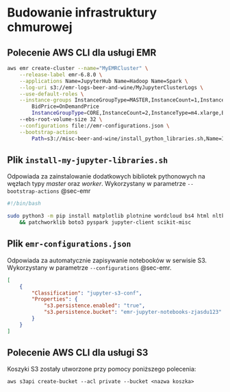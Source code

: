 # Budowanie infrastruktury chmurowej {#sec-iac}

## Polecenie AWS CLI dla usługi EMR {#sec-emr}

\small

```bash
aws emr create-cluster --name="MyEMRCluster" \
    --release-label emr-6.8.0 \
    --applications Name=JupyterHub Name=Hadoop Name=Spark \
    --log-uri s3://emr-logs-beer-and-wine/MyJupyterClusterLogs \
    --use-default-roles \
    --instance-groups InstanceGroupType=MASTER,InstanceCount=1,InstanceType=m4.xlarge, \
        BidPrice=OnDemandPrice  
        InstanceGroupType=CORE,InstanceCount=2,InstanceType=m4.xlarge,BidPrice=OnDemandPrice \
    --ebs-root-volume-size 32 \
    --configurations file://emr-configurations.json \
    --bootstrap-actions 
        Path=s3://misc-beer-and-wine/install_python_libraries.sh,Name=InstallJupyterLibs
```

\normalsize

## Plik `install-my-jupyter-libraries.sh` 
Odpowiada za zainstalowanie dodatkowych bibliotek pythonowych na węzłach typy _master_ oraz _worker_. Wykorzystany w parametrze `--bootstrap-actions` @sec-emr
 \small
```bash
#!/bin/bash

sudo python3 -m pip install matplotlib plotnine wordcloud bs4 html nltk pandas \ 
    && patchworklib boto3 pyspark jupyter-client scikit-misc
```

\normalsize

## Plik `emr-configurations.json` {#sec-emr-config}
Odpowiada za automatycznie zapisywanie notebooków w serwisie S3. Wykorzystany w parametrze `--configurations` @sec-emr.
\small
```json
[
    {
        "Classification": "jupyter-s3-conf",
        "Properties": {
            "s3.persistence.enabled": "true",
            "s3.persistence.bucket": "emr-jupyter-notebooks-zjasdu123"
        }
    }
]
```
\normalsize
## Polecenie AWS CLI dla usługi S3

Koszyki S3 zostały utworzone przy pomocy poniższego polecenia:
```
aws s3api create-bucket --acl private --bucket <nazwa koszka>
```